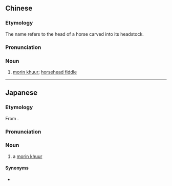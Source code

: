 {{also|马头琴}}
==Chinese==
{{zh-forms|s=马头琴|type=21}}

===Etymology===
The name refers to the head of a horse carved into its headstock.

===Pronunciation===
{{zh-pron
|m=mǎtóuqín
|c=maa5 tau4 kam4
|cat=n
}}

===Noun===
{{zh-noun}}

# {{lb|zh|music}} [[morin khuur]]; [[horsehead fiddle]]

----

==Japanese==
{{ja-kanjitab|ば|yomi=o|とう|きん}}

===Etymology===
From {{etyl|zh|ja|sort=はとうきん'}} {{m|zh|馬頭琴}}.

===Pronunciation===
{{ja-pron|acc=2|y=ko|ばとうきん}}

===Noun===
{{ja-noun|ばとうきん}}

# {{lb|ja|musical instruments|sort=はとうきん'}} a [[morin khuur]]

====Synonyms====
* {{ja-l|モリンホール}}